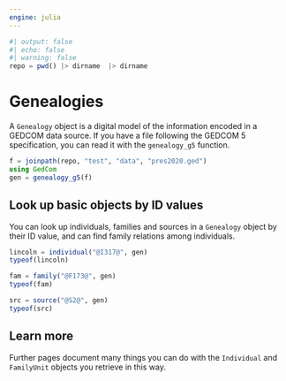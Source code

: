 ```yaml
---
engine: julia
---
```


```julia
#| output: false
#| echo: false
#| warning: false
repo = pwd() |> dirname  |> dirname
```


# Genealogies


A `Genealogy` object is a digital model of the information encoded in a GEDCOM data source. If you have a file following the GEDCOM 5 specification, you can read it with the `genealogy_g5` function.

```julia
f = joinpath(repo, "test", "data", "pres2020.ged")
using GedCom
gen = genealogy_g5(f)
```



## Look up basic objects by ID values


You can look up individuals, families and sources in a  `Genealogy` object by their ID value, and can find family relations among individuals.


```julia
lincoln = individual("@I317@", gen)
typeof(lincoln)
```

```julia
fam = family("@F173@", gen)
typeof(fam)
```

```julia
src = source("@S2@", gen)
typeof(src)
```

## Learn more

Further pages document many things you can do with the `Individual` and `FamilyUnit` objects you retrieve in this way.